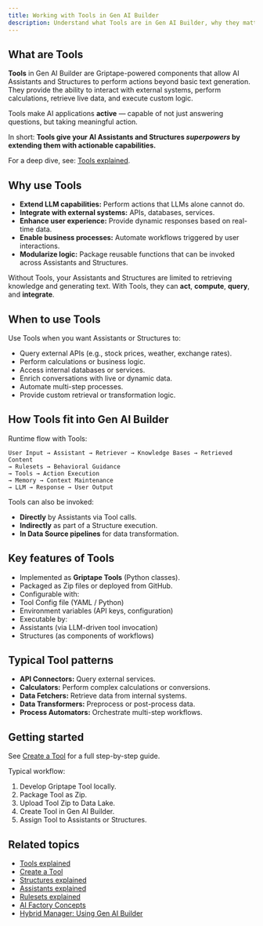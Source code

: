 ```yaml
---
title: Working with Tools in Gen AI Builder
description: Understand what Tools are in Gen AI Builder, why they matter, and how they extend the capabilities of AI Assistants and Structures.
---
```


## What are Tools

**Tools** in Gen AI Builder are Griptape-powered components that allow AI Assistants and Structures to perform actions beyond basic text generation.
They provide the ability to interact with external systems, perform calculations, retrieve live data, and execute custom logic.

Tools make AI applications **active** — capable of not just answering questions, but taking meaningful action.

In short:
**Tools give your AI Assistants and Structures *superpowers* by extending them with actionable capabilities.**

For a deep dive, see: [Tools explained](../../../learn/explained/tools-explained).

## Why use Tools

- **Extend LLM capabilities:** Perform actions that LLMs alone cannot do.
- **Integrate with external systems:** APIs, databases, services.
- **Enhance user experience:** Provide dynamic responses based on real-time data.
- **Enable business processes:** Automate workflows triggered by user interactions.
- **Modularize logic:** Package reusable functions that can be invoked across Assistants and Structures.

Without Tools, your Assistants and Structures are limited to retrieving knowledge and generating text.
With Tools, they can **act**, **compute**, **query**, and **integrate**.

## When to use Tools

Use Tools when you want Assistants or Structures to:

- Query external APIs (e.g., stock prices, weather, exchange rates).
- Perform calculations or business logic.
- Access internal databases or services.
- Enrich conversations with live or dynamic data.
- Automate multi-step processes.
- Provide custom retrieval or transformation logic.

## How Tools fit into Gen AI Builder

Runtime flow with Tools:

```
User Input → Assistant → Retriever → Knowledge Bases → Retrieved Content
→ Rulesets → Behavioral Guidance
→ Tools → Action Execution
→ Memory → Context Maintenance
→ LLM → Response → User Output
```



Tools can also be invoked:

- **Directly** by Assistants via Tool calls.
- **Indirectly** as part of a Structure execution.
- **In Data Source pipelines** for data transformation.

## Key features of Tools

- Implemented as **Griptape Tools** (Python classes).
- Packaged as Zip files or deployed from GitHub.
- Configurable with:
- Tool Config file (YAML / Python)
- Environment variables (API keys, configuration)
- Executable by:
- Assistants (via LLM-driven tool invocation)
- Structures (as components of workflows)

## Typical Tool patterns

- **API Connectors:** Query external services.
- **Calculators:** Perform complex calculations or conversions.
- **Data Fetchers:** Retrieve data from internal systems.
- **Data Transformers:** Preprocess or post-process data.
- **Process Automators:** Orchestrate multi-step workflows.

## Getting started

See [Create a Tool](../../../how-to/gen-ai/create-tool) for a full step-by-step guide.

Typical workflow:

1. Develop Griptape Tool locally.
2. Package Tool as Zip.
3. Upload Tool Zip to Data Lake.
4. Create Tool in Gen AI Builder.
5. Assign Tool to Assistants or Structures.

## Related topics

- [Tools explained](../../../learn/explained/tools-explained)
- [Create a Tool](../../../how-to/gen-ai/create-tool)
- [Structures explained](../../../learn/explained/structures-explained)
- [Assistants explained](../../../learn/explained/assistants-explained)
- [Rulesets explained](../../../learn/explained/rulesets-explained)
- [AI Factory Concepts](../../../learn/explained/ai-factory-concepts)
- [Hybrid Manager: Using Gen AI Builder](../../../../hybrid-manager/ai-factory/gen-ai/builder/index)
